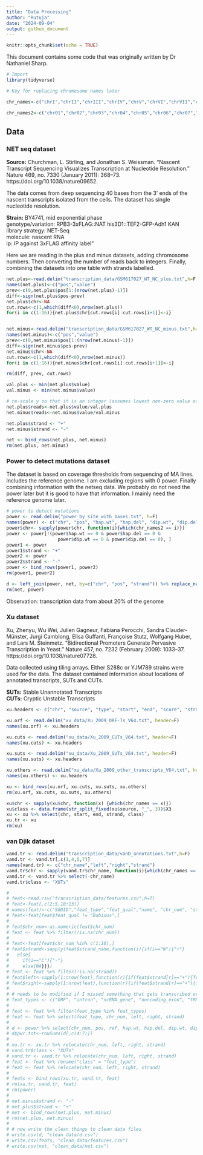 ```yaml
---
title: "Data Processing"
author: "Rutuja"
date: "2024-09-04"
output: github_document
---
```


```r
knitr::opts_chunk$set(echo = TRUE)
```

This document contains some code that was originally written by Dr Nathaniel Sharp.

```r
# Import
library(tidyverse)
```

```r
# Key for replacing chromosome names later

chr_names<-c("chrI","chrII","chrIII","chrIV","chrV","chrVI","chrVII","chrVIII", "chrIX","chrX","chrXI","chrXII","chrXIII","chrXIV","chrXV","chrXVI")

chr_names2<-c("chr01","chr02","chr03","chr04","chr05","chr06","chr07","chr08","chr09","chr10","chr11","chr12","chr13","chr14","chr15","chr16")
```

## Data

### NET seq dataset

**Source:** Churchman, L. Stirling, and Jonathan S. Weissman. “Nascent Transcript Sequencing Visualizes Transcription at Nucleotide Resolution.” Nature 469, no. 7330 (January 2011): 368–73. https://doi.org/10.1038/nature09652.

The data comes from deep sequencing 40 bases from the 3' ends of the nascent transcripts isolated from the cells. The dataset has single nucleotide resolution. 

**Strain:** BY4741, mid exponential phase  
genotype/variation: RPB3-3xFLAG::NAT his3D1::TEF2-GFP-Adh1 KAN  
library strategy: NET-Seq  
molecule: nascent RNA  
ip: IP against 3xFLAG affinity label"  


Here we are reading in the plus and minus datasets, adding chromosome numbers. Then converting the number of reads back to integers. Finally, combining the datasets into one table with strands labelled.

```r
net.plus<-read.delim("transcription_data/GSM617027_WT_NC_plus.txt",h=F,sep=" ")
names(net.plus)<-c("pos","value")
prev<-c(0,net.plus$pos[1:(nrow(net.plus)-1)])
diff<-sign(net.plus$pos-prev)
net.plus$chr<-NA
cut.rows<-c(1,which(diff<0),nrow(net.plus))
for(i in c(1:16)){net.plus$chr[cut.rows[i]:cut.rows[i+1]]<-i}


net.minus<-read.delim("transcription_data/GSM617027_WT_NC_minus.txt",h=F,sep=" ")
names(net.minus)<-c("pos","value")
prev<-c(0,net.minus$pos[1:(nrow(net.minus)-1)])
diff<-sign(net.minus$pos-prev)
net.minus$chr<-NA
cut.rows<-c(1,which(diff<0),nrow(net.minus))
for(i in c(1:16)){net.minus$chr[cut.rows[i]:cut.rows[i+1]]<-i}

rm(diff, prev, cut.rows)
```

```r
val.plus <- min(net.plus$value)
val.minus <- min(net.minus$value)

# re-scale y so that it is an integer (assumes lowest non-zero value of y corresponds to 1 read per 10^7 sequences)
net.plus$reads<-net.plus$value/val.plus
net.minus$reads<-net.minus$value/val.minus
```

```r
net.plus$strand <- "+"
net.minus$strand <- "-"

net <- bind_rows(net.plus, net.minus)
rm(net.plus, net.minus)
```

### Power to detect mutations dataset

The dataset is based on coverage thresholds from sequencing of MA lines. Includes the reference genome. I am excluding regions with 0 power. Finally combining information with the netseq data. We probably do not need the power later but it is good to have that information. I mainly need the reference genome later.

```r
# power to detect mutations
power <- read.delim("power_by_site_with_bases.txt", h=F)
names(power) <- c("chr", "pos", "hap.wt", "hap.del", "dip.wt", "dip.del", "ref")
power$chr<- sapply(power$chr, function(i){which(chr_names2 == i)})
power <- power[!(power$hap.wt == 0 & power$hap.del == 0 &
                   power$dip.wt == 0 & power$dip.del == 0), ]
power1 <- power
power1$strand <- "+"
power2 <- power
power2$strand <- "-"
power <- bind_rows(power1, power2)
rm(power1, power2)
```


```r
d <- left_join(power, net, by=c("chr", "pos", "strand")) %>% replace_na(list("value"=0, "reads"=0))
rm(net, power)
```

Observation: transcription data from about 20% of the genome

### Xu dataset

Xu, Zhenyu, Wu Wei, Julien Gagneur, Fabiana Perocchi, Sandra Clauder-Münster, Jurgi Camblong, Elisa Guffanti, Françoise Stutz, Wolfgang Huber, and Lars M. Steinmetz. “Bidirectional Promoters Generate Pervasive Transcription in Yeast.” Nature 457, no. 7232 (February 2009): 1033–37. https://doi.org/10.1038/nature07728.   

Data collected using tiling arrays. Either S288c or YJM789 strains were used for the data. The dataset contained information about locations of annotated transcripts, SUTs and CUTs.  

**SUTs:** Stable Unannotated Transcripts  
**CUTs:** Cryptic Unstable Transcripts  


```r
xu.headers <- c("chr", "source", "type", "start", "end", "score", "strand", "frame", "sourceMeta")

xu.orf <- read.delim("xu_data/Xu_2009_ORF-Ts_V64.txt", header=F)
names(xu.orf) <- xu.headers

xu.cuts <- read.delim("xu_data/Xu_2009_CUTs_V64.txt", header=F)
names(xu.cuts) <- xu.headers

xu.suts <- read.delim("xu_data/Xu_2009_SUTs_V64.txt", header=F)
names(xu.suts) <- xu.headers

xu.others <- read.delim("xu_data/Xu_2009_other_transcripts_V64.txt", header=F)
names(xu.others) <- xu.headers

xu <- bind_rows(xu.orf, xu.cuts, xu.suts, xu.others)
rm(xu.orf, xu.cuts, xu.suts, xu.others)

xu$chr <- sapply(xu$chr, function(x) {which(chr_names == x)})
xu$class <- data.frame(str_split_fixed(xu$source, "_", 3))$X3
xu <- xu %>% select(chr, start, end, strand, class)
xu.tr <- xu
rm(xu)
```

### van Djik dataset

```r
vand.tr <- read.delim("transcription_data/vanD_annotations.txt",h=F)
vand.tr <- vand.tr[,c(1,4,5,7)]
names(vand.tr) <- c("chr_name","left","right","strand")
vand.tr$chr <- sapply(vand.tr$chr_name, function(i){which(chr_names == i)})
vand.tr <- vand.tr %>% select(-chr_name)
vand.tr$class <- "XUTs"
```





```r


# 
# feat<-read.csv("transcription_data/features.csv",h=T)
# feat<-feat[,c(2:5,10:13)]
# names(feat)<-c("SGDID","feat_type","feat_qual","name", "chr_num", "start", "stop", "strand_name")
# feat<-feat[feat$feat_qual != "Dubious",]
# 
# feat$chr_num<-as.numeric(feat$chr_num)
# feat <- feat %>% filter(!is.na(chr_num))
# 
# feat<-feat[feat$chr_num %in% c(1:16),]
# feat$strand<-sapply(feat$strand_name,function(i){if(i=="W"){"+"}
#   else{
#     if(i=="C"){"-"}
#     else{NA}}})
# feat <- feat %>% filter(!is.na(strand))
# feat$left<-sapply(1:nrow(feat),function(r){if(feat$strand[r]=="+"){feat$start[r]}else{feat$stop[r]}})
# feat$right<-sapply(1:nrow(feat),function(r){if(feat$strand[r]=="+"){feat$stop[r]}else{feat$start[r]}})
# 
# # needs to be modified if I missed something that gets transcribed or if I added something that does not get transcribed.
# feat_types <- c("ORF", "intron", "ncRNA_gene", "noncoding_exon", "tRNA_gene", "snoRNA_gene", "pseudogene", "five_prime_UTR_intron", "snRA_gene", "rRNA_gene", "telomerase_RNA_gene", "CDS", "external_transcribed_spacer_region", "internal_transcribed_spacer_region", "transposable_element_gene")
# 
# feat <- feat %>% filter(feat_type %in% feat_types)
# feat <- feat %>% select(feat_type, chr_num, left, right, strand)
# 
# d <- power %>% select(chr_num, pos, ref, hap.wt, hap.del, dip.wt, dip.del)
# d$pwr.tot<-rowSums(d[,c(4:7)])
# 
# xu.tr <- xu.tr %>% relocate(chr_num, left, right, strand)
# vand.tr$class <- "XUTs"
# vand.tr <- vand.tr %>% relocate(chr_num, left, right, strand)
# feat <- feat %>% rename("class" = "feat_type")
# feat <- feat %>% relocate(chr_num, left, right, strand)
# 
# feats <- bind_rows(xu.tr, vand.tr, feat)
# rm(xu.tr, vand.tr, feat)
# rm(power)
# 
# net.minus$strand <- "-"
# net.plus$strand <- "+"
# net <- bind_rows(net.plus, net.minus)
# rm(net.plus, net.minus)
# 
# # now write the clean things to clean data files
# write.csv(d, "clean_data/d.csv")
# write.csv(feats, "clean_data/features.csv")
# write.csv(net, "clean_data/net.csv")

```

